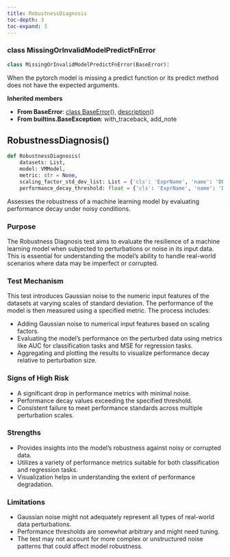 ```yaml
---
title: RobustnessDiagnosis
toc-depth: 3
toc-expand: 3
---
```


### [class]{.muted} MissingOrInvalidModelPredictFnError

```python
class MissingOrInvalidModelPredictFnError(BaseError):
```

When the pytorch model is missing a predict function or its predict method does not have the expected arguments.

**Inherited members**

- **From BaseError**: [class BaseError](#BaseError)[()]{.muted}, [description](#description)[()]{.muted}
- **From builtins.BaseException**: with_traceback, add_note

## RobustnessDiagnosis[()]{.muted}

```python
def RobustnessDiagnosis(
    datasets: List,
    model: VMModel,
    metric: str = None,
    scaling_factor_std_dev_list: List = {'cls': 'ExprName', 'name': 'DEFAULT_STD_DEV_LIST'},
    performance_decay_threshold: float = {'cls': 'ExprName', 'name': 'DEFAULT_DECAY_THRESHOLD'}):
```

Assesses the robustness of a machine learning model by evaluating performance decay under noisy conditions.

### Purpose

The Robustness Diagnosis test aims to evaluate the resilience of a machine learning model when subjected to perturbations or noise in its input data. This is essential for understanding the model's ability to handle real-world scenarios where data may be imperfect or corrupted.

### Test Mechanism

This test introduces Gaussian noise to the numeric input features of the datasets at varying scales of standard deviation. The performance of the model is then measured using a specified metric. The process includes:

- Adding Gaussian noise to numerical input features based on scaling factors.
- Evaluating the model's performance on the perturbed data using metrics like AUC for classification tasks and MSE for regression tasks.
- Aggregating and plotting the results to visualize performance decay relative to perturbation size.

### Signs of High Risk

- A significant drop in performance metrics with minimal noise.
- Performance decay values exceeding the specified threshold.
- Consistent failure to meet performance standards across multiple perturbation scales.

### Strengths

- Provides insights into the model's robustness against noisy or corrupted data.
- Utilizes a variety of performance metrics suitable for both classification and regression tasks.
- Visualization helps in understanding the extent of performance degradation.

### Limitations

- Gaussian noise might not adequately represent all types of real-world data perturbations.
- Performance thresholds are somewhat arbitrary and might need tuning.
- The test may not account for more complex or unstructured noise patterns that could affect model robustness.
